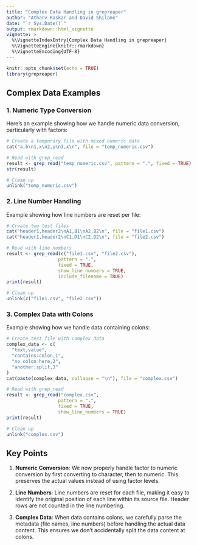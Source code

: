 ```yaml
---
title: "Complex Data Handling in grepreaper"
author: "Atharv Raskar and David Shilane"
date: "`r Sys.Date()`"
output: rmarkdown::html_vignette
vignette: >
  %\VignetteIndexEntry{Complex Data Handling in grepreaper}
  %\VignetteEngine{knitr::rmarkdown}
  %\VignetteEncoding{UTF-8}
---
```


```r
knitr::opts_chunk$set(echo = TRUE)
library(grepreaper)
```

## Complex Data Examples

### 1. Numeric Type Conversion

Here's an example showing how we handle numeric data conversion, particularly with factors:

```r
# Create a temporary file with mixed numeric data
cat("a,b\n1,x\n2,y\n3,x\n", file = "temp_numeric.csv")

# Read with grep_read
result <- grep_read("temp_numeric.csv", pattern = ".", fixed = TRUE)
str(result)

# Clean up
unlink("temp_numeric.csv")
```

### 2. Line Number Handling

Example showing how line numbers are reset per file:

```r
# Create two test files
cat("header1,header2\nA1,B1\nA2,B2\n", file = "file1.csv")
cat("header1,header2\nC1,D1\nC2,D2\n", file = "file2.csv")

# Read with line numbers
result <- grep_read(c("file1.csv", "file2.csv"), 
                   pattern = ".", 
                   fixed = TRUE,
                   show_line_numbers = TRUE,
                   include_filename = TRUE)
print(result)

# Clean up
unlink(c("file1.csv", "file2.csv"))
```

### 3. Complex Data with Colons

Example showing how we handle data containing colons:

```r
# Create test file with complex data
complex_data <- c(
  "text,value",
  "contains:colon,1",
  "no colon here,2",
  "another:split,3"
)
cat(paste(complex_data, collapse = "\n"), file = "complex.csv")

# Read with grep_read
result <- grep_read("complex.csv", 
                   pattern = ".", 
                   fixed = TRUE,
                   show_line_numbers = TRUE)
print(result)

# Clean up
unlink("complex.csv")
```

## Key Points

1. **Numeric Conversion**: We now properly handle factor to numeric conversion by first converting to character, then to numeric. This preserves the actual values instead of using factor levels.

2. **Line Numbers**: Line numbers are reset for each file, making it easy to identify the original position of each line within its source file. Header rows are not counted in the line numbering.

3. **Complex Data**: When data contains colons, we carefully parse the metadata (file names, line numbers) before handling the actual data content. This ensures we don't accidentally split the data content at colons.
